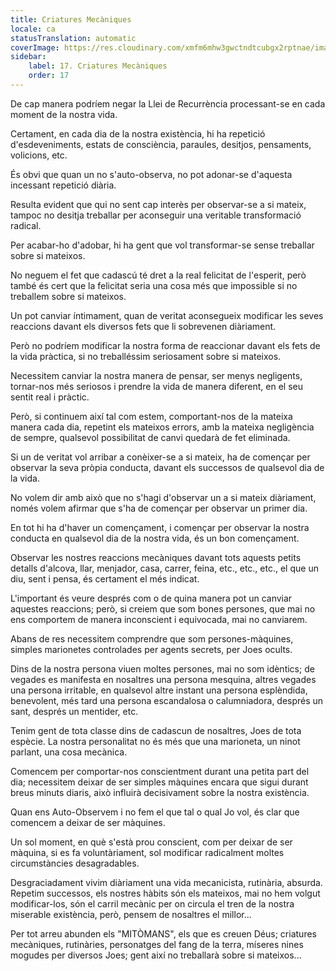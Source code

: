 ```yaml
---
title: Criatures Mecàniques
locale: ca
statusTranslation: automatic
coverImage: https://res.cloudinary.com/xmfm6mhw3gwctndtcubgx2rptnae/image/upload/v1740468922/small_cover_tratado_de_psicologia_revolucionaria_a4c0dca4e0.webp
sidebar:
    label: 17. Criatures Mecàniques
    order: 17
---
```

De cap manera podríem negar la Llei de Recurrència processant-se en cada moment de la nostra vida.

Certament, en cada dia de la nostra existència, hi ha repetició d'esdeveniments, estats de consciència, paraules, desitjos, pensaments, volicions, etc.

És obvi que quan un no s'auto-observa, no pot adonar-se d'aquesta incessant repetició diària.

Resulta evident que qui no sent cap interès per observar-se a si mateix, tampoc no desitja treballar per aconseguir una veritable transformació radical.

Per acabar-ho d'adobar, hi ha gent que vol transformar-se sense treballar sobre si mateixos.

No neguem el fet que cadascú té dret a la real felicitat de l'esperit, però també és cert que la felicitat seria una cosa més que impossible si no treballem sobre si mateixos.

Un pot canviar íntimament, quan de veritat aconsegueix modificar les seves reaccions davant els diversos fets que li sobrevenen diàriament.

Però no podríem modificar la nostra forma de reaccionar davant els fets de la vida pràctica, si no treballéssim seriosament sobre si mateixos.

Necessitem canviar la nostra manera de pensar, ser menys negligents, tornar-nos més seriosos i prendre la vida de manera diferent, en el seu sentit real i pràctic.

Però, si continuem així tal com estem, comportant-nos de la mateixa manera cada dia, repetint els mateixos errors, amb la mateixa negligència de sempre, qualsevol possibilitat de canvi quedarà de fet eliminada.

Si un de veritat vol arribar a conèixer-se a si mateix, ha de començar per observar la seva pròpia conducta, davant els successos de qualsevol dia de la vida.

No volem dir amb això que no s'hagi d'observar un a si mateix diàriament, només volem afirmar que s'ha de començar per observar un primer dia.

En tot hi ha d'haver un començament, i començar per observar la nostra conducta en qualsevol dia de la nostra vida, és un bon començament.

Observar les nostres reaccions mecàniques davant tots aquests petits detalls d'alcova, llar, menjador, casa, carrer, feina, etc., etc., etc., el que un diu, sent i pensa, és certament el més indicat.

L'important és veure després com o de quina manera pot un canviar aquestes reaccions; però, si creiem que som bones persones, que mai no ens comportem de manera inconscient i equivocada, mai no canviarem.

Abans de res necessitem comprendre que som persones-màquines, simples marionetes controlades per agents secrets, per Joes ocults.

Dins de la nostra persona viuen moltes persones, mai no som idèntics; de vegades es manifesta en nosaltres una persona mesquina, altres vegades una persona irritable, en qualsevol altre instant una persona esplèndida, benevolent, més tard una persona escandalosa o calumniadora, després un sant, després un mentider, etc.

Tenim gent de tota classe dins de cadascun de nosaltres, Joes de tota espècie. La nostra personalitat no és més que una marioneta, un ninot parlant, una cosa mecànica.

Comencem per comportar-nos conscientment durant una petita part del dia; necessitem deixar de ser simples màquines encara que sigui durant breus minuts diaris, això influirà decisivament sobre la nostra existència.

Quan ens Auto-Observem i no fem el que tal o qual Jo vol, és clar que comencem a deixar de ser màquines.

Un sol moment, en què s'està prou conscient, com per deixar de ser màquina, si es fa voluntàriament, sol modificar radicalment moltes circumstàncies desagradables.

Desgraciadament vivim diàriament una vida mecanicista, rutinària, absurda. Repetim successos, els nostres hàbits són els mateixos, mai no hem volgut modificar-los, són el carril mecànic per on circula el tren de la nostra miserable existència, però, pensem de nosaltres el millor...

Per tot arreu abunden els "MITÒMANS", els que es creuen Déus; criatures mecàniques, rutinàries, personatges del fang de la terra, míseres nines mogudes per diversos Joes; gent així no treballarà sobre si mateixos...

